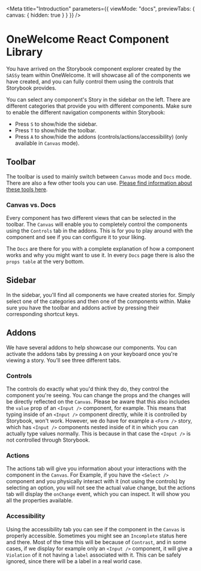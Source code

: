 
<Meta
  title="Introduction"
  parameters={{
    viewMode: "docs",
    previewTabs: {
      canvas: { hidden: true }
    }
  }}
/>

# OneWelcome React Component Library

You have arrived on the Storybook component explorer created by the `SASSy` team within OneWelcome. It will showcase all of the components
we have created, and you can fully control them using the controls that Storybook provides.

You can select any component's Story in the sidebar on the left. There are different categories that provide you with different components.
Make sure to enable the different navigation components within Storybook:

- Press `S` to show/hide the sidebar.
- Press `T` to show/hide the toolbar.
- Press `A` to show/hide the addons (controls/actions/accessibility) (only available in `Canvas` mode).

## Toolbar

The toolbar is used to mainly switch between `Canvas` mode and `Docs` mode. There are also a few other tools you can use.
[Please find information about these tools here](https://storybook.js.org/docs/react/get-started/browse-stories#toolbar).

### Canvas vs. Docs

Every component has two different views that can be selected in the toolbar. The `Canvas` will enable you to completely control the
components using the `Controls` tab in the addons. This is for you to play around with the component and see if you can configure it to
your liking.

The `Docs` are there for you with a complete explanation of how a component works and why you might want to use it. In every `Docs` page
there is also the `props table` at the very bottom.

## Sidebar

In the sidebar, you'll find all components we have created stories for. Simply select one of the categories and then one of the components
within. Make sure you have the toolbar and addons active by pressing their corresponding shortcut keys.

## Addons

We have several addons to help showcase our components. You can activate the addons tabs by pressing `A` on your keyboard once you're viewing a story.
You'll see three different tabs.

### Controls

The controls do exactly what you'd think they do, they control the component you're seeing. You can change the props and the changes
will be directly reflected on the `Canvas`. Please be aware that this also includes the `value` prop of an `<Input />` component, for example.
This means that typing inside of an `<Input />` component directly, while it is controlled by Storybook, won't work. However, we do have
for example a `<Form />` story, which has `<Input />` components nested inside of it in which you can actually type values normally. This is because
in that case the `<Input />` is not controlled through Storybook.

### Actions

The actions tab will give you information about your interactions with the component in the `Canvas`. For Example, if you have the `<Select />` component
and you physically interact with it (not using the controls) by selecting an option, you will not see the actual value change, but the actions
tab will display the `onChange` event, which you can inspect. It will show you all the properties available.

### Accessibility

Using the accessibility tab you can see if the component in the `Canvas` is properly accessible. Sometimes you might see an `Incomplete` status
here and there. Most of the time this will be because of `Contrast`, and in some cases, if we display for example only an `<Input />` component, it will
give a `Violation` of it not having a `label` associated with it. This can be safely ignored, since there will be a label in a real world case.
